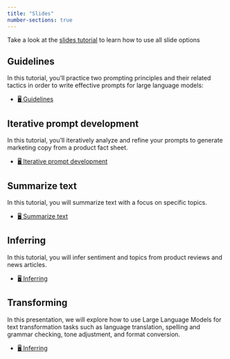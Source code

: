 ```yaml
---
title: "Slides"
number-sections: true
---
```



::: {.callout-note appearance="simple"}
Take a look at the [slides tutorial](https://kirenz.github.io/lab-toolkit/slides/slides.html#/title-slide) to learn how to use all slide options 

:::

## Guidelines

In this tutorial, you'll practice two prompting principles and their related tactics in order to write effective prompts for large language models:

- [🖥️ Guidelines](/slides/guidelines.qmd)

## Iterative prompt development

In this tutorial, you'll iteratively analyze and refine your prompts to generate marketing copy from a product fact sheet.

- [🖥️ Iterative prompt development](/slides/iterative-prompt-development.qmd)

## Summarize text

In this tutorial, you will summarize text with a focus on specific topics.

- [🖥️ Summarize text](/slides/iterative-prompt-development.qmd)

## Inferring

In this tutorial, you will infer sentiment and topics from product reviews and news articles.

- [🖥️ Inferring](/slides/inferring.qmd)


## Transforming

In this presentation, we will explore how to use Large Language Models for text transformation tasks such as language translation, spelling and grammar checking, tone adjustment, and format conversion.

- [🖥️ Inferring](/slides/transforming.qmd)
